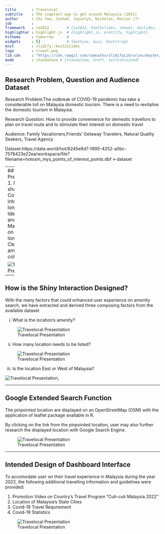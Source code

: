 ```yaml
---
title       : Travelocal
subtitle    : The simplest way to get around Malaysia (2022)
author      : Chi Yew, Joshah, Joycelyn, Nicholas, Ronjon (7)
job         : 
framework   : io2012        # {io2012, html5slides, shower, dzslides, ...}
highlighter : highlight.js  # {highlight.js, prettify, highlight}
hitheme     : tomorrow      # 
widgets     : []            # {mathjax, quiz, bootstrap}
knit        : slidify::knit2slides
logo        : travel.png
lib_cdn     : "https://cdn.rawgit.com/ramnathv/slidifyLibraries/master/inst/libraries"
mode        : standalone # {standalone, draft, selfcontained}
---
```


## Research Problem, Question and Audience Dataset

Research Problem:The outbreak of COVID-19 pandemic has take a considerable toll on Malaysia domestic tourism. There is a need to revitalise the domestic tourism in Malaysia.

Research Question: How to provide convenience for demestic travellors to plan on travel route and to stimulate their interest on domestic travel 

Audience: Family Vacationers,Friends’ Getaway Travelers, Natural Quality Seekers, Travel Agency

Dataset:https://data.world/hot/8245e8d7-f895-4252-a0bc-7578423e22ea/workspace/file?filename=hotosm_mys_points_of_interest_points.dbf <-dataset


---
## Data Preprocessing
1. Read shapefile in R
2. Convert osm id into latitude and longitude
3. Identify West and East Malaysia based on latitude & longitude
4. Clean data in amenity_derived column

![Travelocal Presentation](amenityderived.PNG)

---

## How is the Shiny Interaction Designed?

With the many factors that could enhanced user experience on amenity search, we have extracted and derived three composing factors from the available dataset

i.  What is the location's amenity?

![Travelocal Presentation](AmenityInput.PNG)

ii. How  many location needs to be listed?

![Travelocal Presentation](NlocationInput.PNG)


iii. Is the location East or West of Malaysia?

![Travelocal Presentation](EastorWestInput.PNG),

---

## Google Extended Search Function
The pinpointed location are displayed on an OpenStreetMap (OSM) with the application of leaflet package available in R.

By clicking on the link from the pinpointed location, user may also further research the displayed location with Google Search Engine.

![Travelocal Presentation](GoogExtLink.PNG)

---

## Intended Design of Dashboard Interface
To accomodate user on their travel experience in Malaysia during the year 2022, the following additional travelling information and guidelines were provided:

1. Promotion Video on Country's Travel Program "Cuti-cuti Malaysia 2022"
2. Location of Malaysia's State Cities
3. Covid-19 Travel Requirement
4. Covid-19 Statistics

![Travelocal Presentation](DashboardInterface.PNG)



